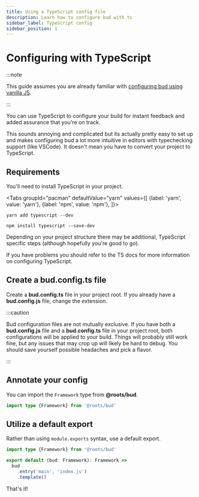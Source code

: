 ```yaml
---
title: Using a TypeScript config file
description: Learn how to configure bud with ts
sidebar_label: TypeScript config
sidebar_position: 1
---
```



# Configuring with TypeScript

:::note

This guide assumes you are already familiar with [configuring bud using vanilla JS](/guides/getting-started/config).

:::

You can use TypeScript to configure your build for instant feedback and added assurance that you're on track.

This sounds annoying and complicated but its actually pretty easy to set up and makes configuring bud a lot more intuitive in editors with typechecking support (like VSCode). It doesn't mean you have to convert your project to TypeScript.

## Requirements

You'll need to install TypeScript in your project.

<Tabs
  groupId="pacman"
  defaultValue="yarn"
  values={[
    {label: 'yarn', value: 'yarn'},
    {label: 'npm', value: 'npm'},
  ]}>
  <TabItem value="yarn">

    yarn add typescript --dev

  </TabItem>
  <TabItem value="npm">

    npm install typescript --save-dev

  </TabItem>
</Tabs>

Depending on your project structure there may be additional, TypeScript specific steps (although hopefully you're good to go). 

If you have problems you should refer to the TS docs for more information on configuring TypeScript.

## Create a bud.config.ts file

Create a **bud.config.ts** file in your project root. If you already have a **bud.config.js** file, change the extension.

:::caution

Bud configuration files are not mutually exclusive. If you have both a **bud.config.js** file and a **bud.config.ts** file in your project root, 
both configurations will be applied to your build. Things will probably still work fine, but any issues that may crop up will likely be hard to 
debug. You should save yourself possible headaches and pick a flavor.

:::

## Annotate your config

You can import the `Framework` type from **@roots/bud**.

```ts {1} title='bud.config.ts'
import type {Framework} from '@roots/bud'
```

## Utilize a default export

Rather than using `module.exports` syntax, use a default export.

```ts {3} title='bud.config.ts'
import type {Framework} from '@roots/bud'

export default (bud: Framework): Framework => 
  bud
    .entry('main', 'index.js')
    .template()
```

That's it!
